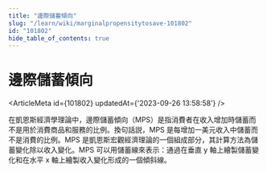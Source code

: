 ```yaml
---
title: "邊際儲蓄傾向"
slug: "/learn/wiki/marginalpropensitytosave-101802"
id: "101802"
hide_table_of_contents: true
---
```



# 邊際儲蓄傾向

<ArticleMeta id={101802} updatedAt={'2023-09-26 13:58:58'} />
<div className='border-solid border-b border-t-0 my-4 border-[var(--ifm-color-gray-300)]' />

在凱恩斯經濟學理論中，邊際儲蓄傾向（MPS）是指消費者在收入增加時儲蓄而不是用於消費商品和服務的比例。換句話説，MPS 是每增加一美元收入中儲蓄而不是消費的比例。MPS 是凱恩斯宏觀經濟理論的一個組成部分，其計算方法為儲蓄變化除以收入變化。MPS 可以用儲蓄線來表示：通過在垂直 y 軸上繪製儲蓄變化和在水平 x 軸上繪製收入變化形成的一個傾斜線。
